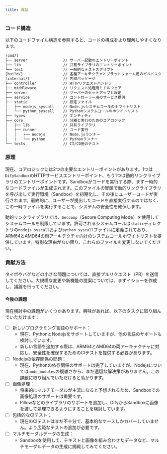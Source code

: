 ```yaml
---
title: 貢献
---
```



### コード構造
以下のコードファイル構造を参照すると、コードの構成をより理解しやすくなります。

```bash
[cmd/]
├── server                // サーバー起動のエントリーポイント
├── lib                   // 共有ライブラリのエントリーポイント
└── test                  // 一般的なテストスクリプト
[build/]                  // 各種アーキテクチャとプラットフォーム用のビルドスクリプト
[internal/]               // 内部パッケージ
├── controller            // HTTPリクエストハンドラ
├── middleware            // リクエスト処理用ミドルウェア
├── server                // サーバーのセットアップと設定
├── service               // コントローラー用のサービス提供
├── static                // 設定ファイル
│   ├── nodejs_syscall    // Node.jsシステムコールのホワイトリスト
│   └── python_syscall    // Pythonシステムコールのホワイトリスト
├── types                 // エンティティ
├── core                  // 分離と実行のためのコアロジック
│   ├── lib               // 共有ライブラリ
│   ├── runner            // コード実行
│   │   ├── nodejs        // Node.jsランナー
|   |   └── python        // Pythonランナー
└── tests                 // CI/CD用のテスト
```

### 原理

現在、コアロジックには2つの主要なエントリーポイントがあります。1つは`DifySandbox`のHTTPサービスエントリーポイント、もう1つは動的リンクライブラリのエントリーポイントです。Sandboxがコードを実行する際、まず一時的なコードファイルが生成されます。このファイルの冒頭で動的リンクライブラリを呼び出して実行環境（Sandbox）を初期化し、その後にユーザーコードが実行されます。最終的に、ユーザーが提出したコードを直接実行するのではなく、この一時ファイルを実行することで、システムの安全性を確保します。

動的リンクライブラリでは、`Seccomp`（Secure Computing Mode）を使用してシステムコールを制限しています。許可されるシステムコールは`static`ディレクトリの`nodejs_syscall`および`python_syscall`ファイルに定義されており、ARM64とAMD64の両アーキテクチャ向けのシステムコールホワイトリストを提供しています。特別な理由がない限り、これらのファイルを変更しないでください。

### 貢献方法
タイポやバグなどの小さな問題については、直接プルリクエスト（PR）を送信してください。大規模な変更や新機能の提案については、まずイシューを作成し、議論を行ってください。

#### 今後の課題
現在検討中の課題がいくつかあります。興味があれば、以下のタスクに取り組んでいただけます：
- [ ] 新しいプログラミング言語のサポート：
    - 現在、PythonとNodejsをサポートしていますが、他の言語のサポートも検討しています。
    - 新しい言語を追加する際は、ARM64とAMD64の両アーキテクチャに対応し、安全性を確保するためのCIテストを提供する必要があります。
- [ ] Nodejsの依存関係の問題：
    - 現在、Pythonの依存関係のサポートは完了していますが、Nodejsについては`node_modules`の複雑さから、まだ適切な解決策がありません。この課題に取り組んでいただけると助かります。
- [ ] 画像処理：
    - 将来的にマルチモーダルが主流になると予想されるため、Sandboxでの画像処理のサポートは重要です。
    - Pillowなどのライブラリのサポートを追加し、DifyからSandboxに画像を渡して処理できるようにすることを検討しています。
- [ ] 包括的なCIテスト：
    - 現在のCIテストはまだ不十分で、基本的なケースしかカバーしていません。より広範なテストの追加が必要です。
- [ ] マルチモーダルデータの生成：
    - Sandboxを使用して、テキストと画像を組み合わせたデータなど、マルチモーダルデータの生成に挑戦してみてください。